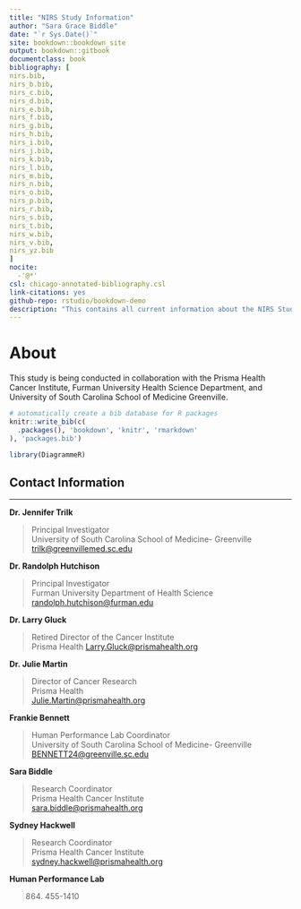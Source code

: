 --- 
title: "NIRS Study Information"
author: "Sara Grace Biddle"
date: "`r Sys.Date()`"
site: bookdown::bookdown_site
output: bookdown::gitbook
documentclass: book
bibliography: [
nirs.bib,
nirs_b.bib,
nirs_c.bib,
nirs_d.bib,
nirs_e.bib,
nirs_f.bib,
nirs_g.bib,
nirs_h.bib,
nirs_i.bib,
nirs_j.bib,
nirs_k.bib,
nirs_l.bib,
nirs_m.bib,
nirs_n.bib,
nirs_o.bib,
nirs_p.bib,
nirs_r.bib,
nirs_s.bib,
nirs_t.bib,
nirs_w.bib,
nirs_v.bib,
nirs_yz.bib
]
nocite:
  -'@*'
csl: chicago-annotated-bibliography.csl
link-citations: yes
github-repo: rstudio/bookdown-demo
description: "This contains all current information about the NIRS Study being conducted at the Prisma Health Cancer Institute in collaboration with Furman University and University of South Carolina School of Medicine Greenville."
---

# About

This study is being conducted in collaboration with the Prisma Health Cancer Institute, Furman University Health Science Department, and University of South Carolina School of Medicine Greenville. 

```{r include=FALSE}
# automatically create a bib database for R packages
knitr::write_bib(c(
  .packages(), 'bookdown', 'knitr', 'rmarkdown'
), 'packages.bib')

library(DiagrammeR)
```


## Contact Information

___

**Dr. Jennifer Trilk**

> Principal Investigator\
> University of South Carolina School of Medicine- Greenville\
> <trilk@greenvillemed.sc.edu>

**Dr. Randolph Hutchison**

> Principal Investigator\
> Furman University Department of Health Science\
> <randolph.hutchison@furman.edu>

**Dr. Larry Gluck**

> Retired Director of the Cancer Institute\
> Prisma Health
> <Larry.Gluck@prismahealth.org>

**Dr. Julie Martin**

> Director of Cancer Research\
> Prisma Health\
> <Julie.Martin@prismahealth.org>

**Frankie Bennett**

> Human Performance Lab Coordinator\
> University of South Carolina School of Medicine- Greenville\
> <BENNETT24@greenville.sc.edu>

**Sara Biddle**

> Research Coordinator\
> Prisma Health Cancer Institute\
> <sara.biddle@prismahealth.org>

**Sydney Hackwell**

> Research Coordinator\
> Prisma Health Cancer Institute\
> <sydney.hackwell@prismahealth.org>


**Human Performance Lab**

>   (864) 455-1410
